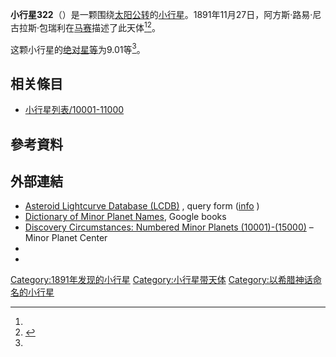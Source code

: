 {{Infobox planet
 | minorplanet     = yes
 | name            = 322 Phaeo
 | background      = #D6D6D6
 | image = 
 | image_size      = 
 | caption         =
 | discovery_ref   =  <ref name="MPC-object" />
 | discoverer      = [[阿方斯·路易·尼古拉斯·包瑞利|阿方斯·路易·尼古拉斯·包瑞利]]
 | discovery_site  = [[马赛|马赛]]
 | discovered      = 1891年11月27日
 | mpc_name        = 322 Phaeo
 | alt_names       = 322 Phaeo
 | pronounced      = 
 | named_after     = <ref name="MPC-object" />
 | mp_category     = [[主帶小行星|主帶小行星]] <ref name="MPC-object" /><ref name="jpldata" />
 | orbit_ref       = <ref name="a">[http://ssd.jpl.nasa.gov/sbdb.cgi?sstr=322 322] {{Wayback|url=http://ssd.jpl.nasa.gov/sbdb.cgi?sstr=322 |date=20200803123058 }}，小行星數據庫瀏覽器（JPL Small-Body Database Browser）－[[美国国家航空航天局|美国国家航空航天局]]喷气推进实验室</ref>
 | epoch           = 2018-03-23.0（[[儒略日|JD]] 2458200.5）
 | uncertainty     = 0
 | observation_arc = 
 | aphelion = {{convert|3.466|AU|km|3|abbr=on|lk=out}}
 | perihelion      = {{convert|2.0960187|AU|km|3|abbr=on}}
 | semimajor       = 2.7808288
 | eccentricity    = 0.2462612
 | period          = 4.64[[儒略年|yr]]
 | mean_anomaly    = 110.49460[[度|°]]
 | mean_motion     = {{Deg2DMS|0.21254090|sup=ms}} / day
 | inclination     = 8.05437
 | asc_node        = 252.36413°
 | arg_peri        = 114.99657
 | mean_diameter   = 
 | rotation        = 
 | albedo          =
 | spectral_type   =
 | abs_magnitude   = 9.01<ref name="jpldata" />
}}
'''小行星322'''（{{lang-en|322 Phaeo}}）是一颗围绕[[太阳|太阳]][[公转|公转]]的[[小行星|小行星]]。1891年11月27日，阿方斯·路易·尼古拉斯·包瑞利在[[马赛|马赛]]描述了此天体<ref name="a" /><ref>{{cite news|title=小行星列表|url=http://cfa-www.harvard.edu/iau/lists/NumberedMPs.txt|accessdate=2018-10-19|newspaper=哈佛大学|archive-date=2008-05-17|archive-url=https://web.archive.org/web/20080517010638/http://cfa-www.harvard.edu/iau/lists/NumberedMPs.txt|dead-url=no}}</ref>。

这颗小行星的[[绝对星等|绝对星等]]为9.01等<ref name="a" />。

== 相关條目 ==
*[[小行星列表/10001-11000|小行星列表/10001-11000]]

== 參考資料 ==
{{reflist|refs=

<ref name="jpldata">{{cite web
 |type         = 2018-01-26 last obs.
 |title        = JPL Small-Body Database Browser:322 Phaeo-322 Phaeo
 |url          = https://ssd.jpl.nasa.gov/sbdb.cgi?sstr=322
 |publisher    = [[Jet_Propulsion_Laboratory|Jet Propulsion Laboratory]]
 |accessdate   = 28 March 2018
 |archive-date = 2020-08-03
 |archive-url  = https://web.archive.org/web/20200803123058/https://ssd.jpl.nasa.gov/sbdb.cgi?sstr=322
 |dead-url     = no
}}</ref>

<ref name="MPC-object">{{cite web
  |title      = 322 Phaeo
  |work      = Minor Planet Center
  |url      = https://www.minorplanetcenter.net/db_search/show_object?object_id=322
  |accessdate      = 28 March 2018
  |archive-date      = 2016-03-04
  |archive-url      = https://web.archive.org/web/20160304122342/http://minorplanetcenter.net/db_search/show_object?object_id=322
  |dead-url      = no
  }}</ref>

}}

==  外部連結 ==
* [http://www.minorplanet.info/PHP/lcdbsummaryquery.php Asteroid Lightcurve Database (LCDB)] {{Wayback|url=http://www.minorplanet.info/PHP/lcdbsummaryquery.php |date=20171210173955 }}, query form ([http://www.minorplanet.info/lightcurvedatabase.html info] {{Wayback|url=http://www.minorplanet.info/lightcurvedatabase.html |date=20171216050541 }})
* [https://books.google.com/books?id=aeAg1X7afOoC&pg Dictionary of Minor Planet Names], Google books
* [http://www.minorplanetcenter.net/iau/lists/NumberedMPs010001.html Discovery Circumstances: Numbered Minor Planets (10001)-(15000)] {{Wayback|url=http://www.minorplanetcenter.net/iau/lists/NumberedMPs010001.html |date=20180612162317 }} – Minor Planet Center
* {{AstDys|322}}
* {{JPL small body}}

{{Minor Planet Number|[[小行星321|小行星321]]|[[小行星323|小行星323]]}}
{{小天体}}

[[Category:1891年发现的小行星|Category:1891年发现的小行星]]
[[Category:小行星带天体|Category:小行星带天体]]
[[Category:以希腊神话命名的小行星|Category:以希腊神话命名的小行星]]


{{Beltasteroid-stub}}